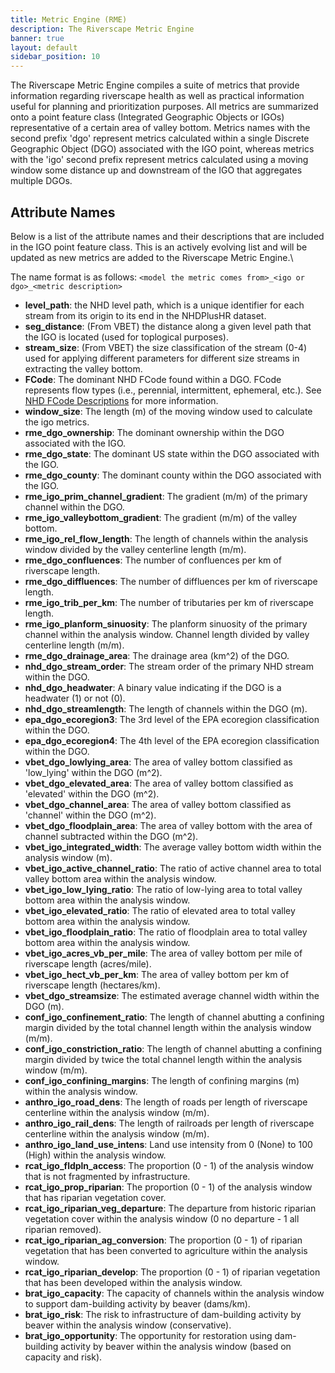 ```yaml
---
title: Metric Engine (RME)
description: The Riverscape Metric Engine
banner: true
layout: default
sidebar_position: 10
---
```



The Riverscape Metric Engine compiles a suite of metrics that provide information regarding riverscape health as well as practical information useful for planning and prioritization purposes. All metrics are summarized onto a point feature class (Integrated Geographic Objects or IGOs) representative of a certain area of valley bottom. Metrics names with the second prefix 'dgo' represent metrics calculated within a single Discrete Geographic Object (DGO) associated with the IGO point, whereas metrics with the 'igo' second prefix represent metrics calculated using a moving window some distance up and downstream of the IGO that aggregates multiple DGOs.


## Attribute Names 
Below is a list of the attribute names and their descriptions that are included in the IGO point feature class. This is an actively evolving list and will be updated as new metrics are added to the Riverscape Metric Engine.\

The name format is as follows: `<model the metric comes from>_<igo or dgo>_<metric description>`

- **level_path**: the NHD level path, which is a unique identifier for each stream from its origin to its end in the NHDPlusHR dataset.
- **seg_distance**: (From VBET) the distance along a given level path that the IGO is located (used for toplogical purposes).
- **stream_size**: (From VBET) the size classification of the stream (0-4) used for applying different parameters for different size streams in extracting the valley bottom.
- **FCode**: The dominant NHD FCode found within a DGO. FCode represents flow types (i.e., perennial, intermittent, ephemeral, etc.). See [NHD FCode Descriptions](https://files.hawaii.gov/dbedt/op/gis/data/NHD%20Complete%20FCode%20Attribute%20Value%20List.pdf) for more information.
- **window_size**: The length (m) of the moving window used to calculate the igo metrics.
- **rme_dgo_ownership**: The dominant ownership within the DGO associated with the IGO.
- **rme_dgo_state**: The dominant US state within the DGO associated with the IGO.
- **rme_dgo_county**: The dominant county within the DGO associated with the IGO.
- **rme_igo_prim_channel_gradient**: The gradient (m/m) of the primary channel within the DGO.
- **rme_igo_valleybottom_gradient**: The gradient (m/m) of the valley bottom.
- **rme_igo_rel_flow_length**: The length of channels within the analysis window divided by the valley centerline length (m/m).
- **rme_dgo_confluences**: The number of confluences per km of riverscape length.
- **rme_dgo_diffluences**: The number of diffluences per km of riverscape length.
- **rme_igo_trib_per_km**: The number of tributaries per km of riverscape length.
- **rme_igo_planform_sinuosity**: The planform sinuosity of the primary channel within the analysis window. Channel length divided by valley centerline length (m/m).
- **rme_dgo_drainage_area**: The drainage area (km^2) of the DGO.
- **nhd_dgo_stream_order**: The stream order of the primary NHD stream within the DGO.
- **nhd_dgo_headwater**: A binary value indicating if the DGO is a headwater (1) or not (0).
- **nhd_dgo_streamlength**: The length of channels within the DGO (m).
- **epa_dgo_ecoregion3**: The 3rd level of the EPA ecoregion classification within the DGO.
- **epa_dgo_ecoregion4**: The 4th level of the EPA ecoregion classification within the DGO.
- **vbet_dgo_lowlying_area**: The area of valley bottom classified as 'low_lying' within the DGO (m^2).
- **vbet_dgo_elevated_area**: The area of valley bottom classified as 'elevated' within the DGO (m^2).
- **vbet_dgo_channel_area**: The area of valley bottom classified as 'channel' within the DGO (m^2).
- **vbet_dgo_floodplain_area**: The area of valley bottom with the area of channel subtracted within the DGO (m^2).
- **vbet_igo_integrated_width**: The average valley bottom width within the analysis window (m).
- **vbet_igo_active_channel_ratio**: The ratio of active channel area to total valley bottom area within the analysis window.
- **vbet_igo_low_lying_ratio**: The ratio of low-lying area to total valley bottom area within the analysis window.
- **vbet_igo_elevated_ratio**: The ratio of elevated area to total valley bottom area within the analysis window.
- **vbet_igo_floodplain_ratio**: The ratio of floodplain area to total valley bottom area within the analysis window.
- **vbet_igo_acres_vb_per_mile**: The area of valley bottom per mile of riverscape length (acres/mile).
- **vbet_igo_hect_vb_per_km**: The area of valley bottom per km of riverscape length (hectares/km).
- **vbet_dgo_streamsize**: The estimated average channel width within the DGO (m).
- **conf_igo_confinement_ratio**: The length of channel abutting a confining margin divided by the total channel length within the analysis window (m/m).
- **conf_igo_constriction_ratio**: The length of channel abutting a confining margin divided by twice the total channel length within the analysis window (m/m).
- **conf_igo_confining_margins**: The length of confining margins (m) within the analysis window.
- **anthro_igo_road_dens**: The length of roads per length of riverscape centerline within the analysis window (m/m).
- **anthro_igo_rail_dens**: The length of railroads per length of riverscape centerline within the analysis window (m/m).
- **anthro_igo_land_use_intens**: Land use intensity from 0 (None) to 100 (High) within the analysis window.
- **rcat_igo_fldpln_access**: The proportion (0 - 1) of the analysis window that is not fragmented by infrastructure.
- **rcat_igo_prop_riparian**: The proportion (0 - 1) of the analysis window that has riparian vegetation cover.
- **rcat_igo_riparian_veg_departure**: The departure from historic riparian vegetation cover within the analysis window (0 no departure - 1 all riparian removed).
- **rcat_igo_riparian_ag_conversion**: The proportion (0 - 1) of riparian vegetation that has been converted to agriculture within the analysis window.
- **rcat_igo_riparian_develop**: The proportion (0 - 1) of riparian vegetation that has been developed within the analysis window.
- **brat_igo_capacity**: The capacity of channels within the analysis window to support dam-building activity by beaver (dams/km).
- **brat_igo_risk**: The risk to infrastructure of dam-building activity by beaver within the analysis window (conservative).
- **brat_igo_opportunity**: The opportunity for restoration using dam-building activity by beaver within the analysis window (based on capacity and risk).